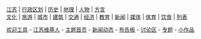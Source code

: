 <div style="clear: both; margin: 1em 3px 1em 3px;">
<p style="font-variant: small-caps; text-align: center; margin-top: 0; margin-bottom:.2em; font-size: 105%;">[[:Category:江苏|江苏]] | [[:Category:江苏行政区划|行政区划]] | [[:Category:江苏历史|历史]] | [[:Category:江苏地理|地理]] | [[:Category:江苏人|人物]] | [[:Category:江苏方言|方言]]<br />
 [[:Category:江苏文化|文化]] | [[:Category:江苏旅游|旅游]] | [[:Category:江苏城市|城市]] | [[:Category:江苏建筑|建筑]] | [[:Category:江苏交通|交通]] | [[:Category:江苏经济|经济]] | [[:Category:江苏教育|教育]] | [[:Category:江苏新闻|新闻]] | [[:Category:江苏媒体|媒体]] | [[:Category:江苏体育|体育]] | [[:Category:江苏饮食|饮食]] | [[:Category:江苏列表|列表]]</p>
<p style="text-align: center; margin-top: 0; font-size:90%;">[[Template:WelcomeJiangsu|欢迎工具]] - [[:Category:江苏维基人|江苏维基人]] - [[Portal:江苏|主题首页]] - [[江苏新闻动态|新闻动态]] - [[Wikipedia:江苏维基人布告板|布告板]] - [[Wikipedia talk:江苏维基人布告板|讨论区]] - [[Wikipedia:江苏专题|专题]] - [[:Category:江苏小作品|小作品]]
</p>
</div>